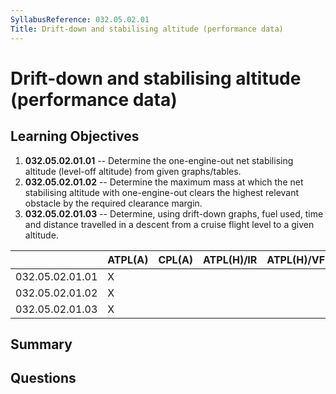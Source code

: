 ```yaml
---
SyllabusReference: 032.05.02.01
Title: Drift-down and stabilising altitude (performance data)
---
```


# Drift-down and stabilising altitude (performance data)

## Learning Objectives

1. **032.05.02.01.01** -- Determine the one-engine-out net stabilising altitude
   (level-off altitude) from given graphs/tables.
2. **032.05.02.01.02** -- Determine the maximum mass at which the net
   stabilising altitude with one-engine-out clears the highest relevant obstacle
   by the required clearance margin.
3. **032.05.02.01.03** -- Determine, using drift-down graphs, fuel used, time
   and distance travelled in a descent from a cruise flight level to a given
   altitude.

|                 | ATPL(A) | CPL(A) | ATPL(H)/IR | ATPL(H)/VFR | CPL(H) | IR  | CBIR(A) |
| --------------- | ------- | ------ | ---------- | ----------- | ------ | --- | ------- |
| 032.05.02.01.01 | X       |        |            |             |        |     |         |
| 032.05.02.01.02 | X       |        |            |             |        |     |         |
| 032.05.02.01.03 | X       |        |            |             |        |     |         |

## Summary

## Questions
